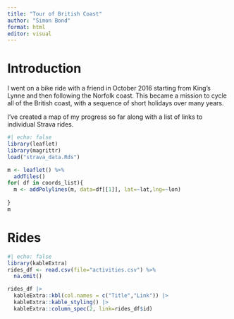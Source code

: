 ```yaml
---
title: "Tour of British Coast"
author: "Simon Bond"
format: html
editor: visual
---
```


# Introduction

I went on a bike ride with a friend in October 2016 starting from King's Lynne and then following the Norfolk coast. This became a mission to cycle all of the British coast, with a sequence of short holidays over many years. 

I've created a map of my progress so far along with a list of links to individual Strava rides.



```r
#| echo: false
library(leaflet)
library(magrittr)
load("strava_data.Rds")

m <- leaflet() %>% 
  addTiles()
for( df in coords_list){
  m <- addPolylines(m, data=df[[1]], lat=~lat,lng=~lon)
  
}
m
```

# Rides

```r
#| echo: false
library(kableExtra)
rides_df <- read.csv(file="activities.csv") %>% 
  na.omit()

rides_df |> 
  kableExtra::kbl(col.names = c("Title","Link")) |>
  kableExtra::kable_styling() |>
  kableExtra::column_spec(2, link=rides_df$id)

```

